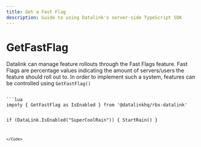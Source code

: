 ```yaml
---
title: Get a Fast Flag
description: Guide to using Datalink's server-side TypeScript SDK
---
```



# GetFastFlag

Datalink can manage feature rollouts through the Fast Flags feature. Fast Flags are percentage values indicating the amount of servers/users the feature should roll out to. In order to implement such a system, features can be controlled using `GetFastFlag()`

<Code>
```lua
impoty { GetFastFlag as IsEnabled } from '@datalinkhq/rbx-datalink'

if (DataLink.IsEnabled("SuperCoolRain")) {
    StartRain()
}
```
</Code>